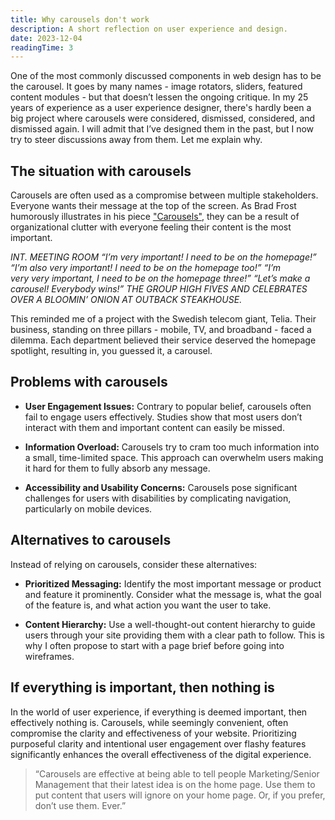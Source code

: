 ```yaml
---
title: Why carousels don't work
description: A short reflection on user experience and design.
date: 2023-12-04
readingTime: 3
---
```


One of the most commonly discussed components in web design has to be the carousel. It goes by many names - image rotators, sliders, featured content modules - but that doesn’t lessen the ongoing critique. In my 25 years of experience as a user experience designer, there's hardly been a big project where carousels were considered, dismissed, considered, and dismissed again. I will admit that I’ve designed them in the past, but I now try to steer discussions away from them. Let me explain why.

## The situation with carousels

Carousels are often used as a compromise between multiple stakeholders. Everyone wants their message at the top of the screen. As Brad Frost humorously illustrates in his piece ["Carousels"](https://bradfrost.com/blog/post/carousels/), they can be a result of organizational clutter with everyone feeling their content is the most important.

*INT. MEETING ROOM “I’m very important! I need to be on the homepage!” 
“I’m also very important! I need to be on the homepage too!” 
“I’m very very important, I need to be on the homepage three!” 
“Let’s make a carousel! Everybody wins!” 
THE GROUP HIGH FIVES AND CELEBRATES OVER A BLOOMIN’ ONION AT OUTBACK STEAKHOUSE.*

This reminded me of a project with the Swedish telecom giant, Telia. Their business, standing on three pillars - mobile, TV, and broadband - faced a dilemma. Each department believed their service deserved the homepage spotlight, resulting in, you guessed it, a carousel.

## Problems with carousels

- **User Engagement Issues:** Contrary to popular belief, carousels often fail to engage users effectively. Studies show that most users don’t interact with them and important content can easily be missed.

- **Information Overload:** Carousels try to cram too much information into a small, time-limited space. This approach can overwhelm users making it hard for them to fully absorb any message.

- **Accessibility and Usability Concerns:** Carousels pose significant challenges for users with disabilities by complicating navigation, particularly on mobile devices.

## Alternatives to carousels

Instead of relying on carousels, consider these alternatives:

- **Prioritized Messaging:** Identify the most important message or product and feature it prominently. Consider what the message is, what the goal of the feature is, and what action you want the user to take.

- **Content Hierarchy:** Use a well-thought-out content hierarchy to guide users through your site providing them with a clear path to follow. This is why I often propose to start with a page brief before going into wireframes.

## If everything is important, then nothing is

In the world of user experience, if everything is deemed important, then effectively nothing is. Carousels, while seemingly convenient, often compromise the clarity and effectiveness of your website. Prioritizing purposeful clarity and intentional user engagement over flashy features significantly enhances the overall effectiveness of the digital experience.

>“Carousels are effective at being able to tell people Marketing/Senior Management that their latest idea is on the home page. Use them to put content that users will ignore on your home page. Or, if you prefer, don’t use them. Ever.”